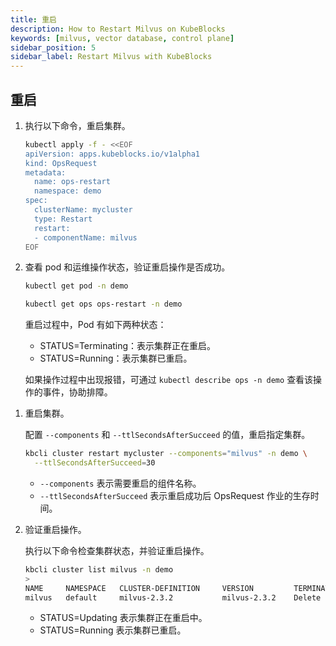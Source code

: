 ```yaml
---
title: 重启
description: How to Restart Milvus on KubeBlocks
keywords: [milvus, vector database, control plane]
sidebar_position: 5
sidebar_label: Restart Milvus with KubeBlocks
---
```



## 重启

<Tabs>

<TabItem value="OpsRequest" label="OpsRequest" default>

1. 执行以下命令，重启集群。

   ```bash
   kubectl apply -f - <<EOF
   apiVersion: apps.kubeblocks.io/v1alpha1
   kind: OpsRequest
   metadata:
     name: ops-restart
     namespace: demo
   spec:
     clusterName: mycluster
     type: Restart
     restart:
     - componentName: milvus
   EOF
   ```

2. 查看 pod 和运维操作状态，验证重启操作是否成功。

   ```bash
   kubectl get pod -n demo

   kubectl get ops ops-restart -n demo
   ```

   重启过程中，Pod 有如下两种状态：

   - STATUS=Terminating：表示集群正在重启。
   - STATUS=Running：表示集群已重启。

   如果操作过程中出现报错，可通过 `kubectl describe ops -n demo` 查看该操作的事件，协助排障。

</TabItem>

<TabItem value="kbcli" label="kbcli">

1. 重启集群。

   配置 `--components` 和 `--ttlSecondsAfterSucceed` 的值，重启指定集群。

   ```bash
   kbcli cluster restart mycluster --components="milvus" -n demo \
     --ttlSecondsAfterSucceed=30
   ```

   - `--components` 表示需要重启的组件名称。
   - `--ttlSecondsAfterSucceed` 表示重启成功后 OpsRequest 作业的生存时间。

2. 验证重启操作。

   执行以下命令检查集群状态，并验证重启操作。

   ```bash
   kbcli cluster list milvus -n demo
   >
   NAME     NAMESPACE   CLUSTER-DEFINITION     VERSION         TERMINATION-POLICY   STATUS    CREATED-TIME
   milvus   default     milvus-2.3.2           milvus-2.3.2    Delete               Running   Jul 05,2024 18:35 UTC+0800
   ```

   * STATUS=Updating 表示集群正在重启中。
   * STATUS=Running 表示集群已重启。

</TabItem>

</Tabs>
